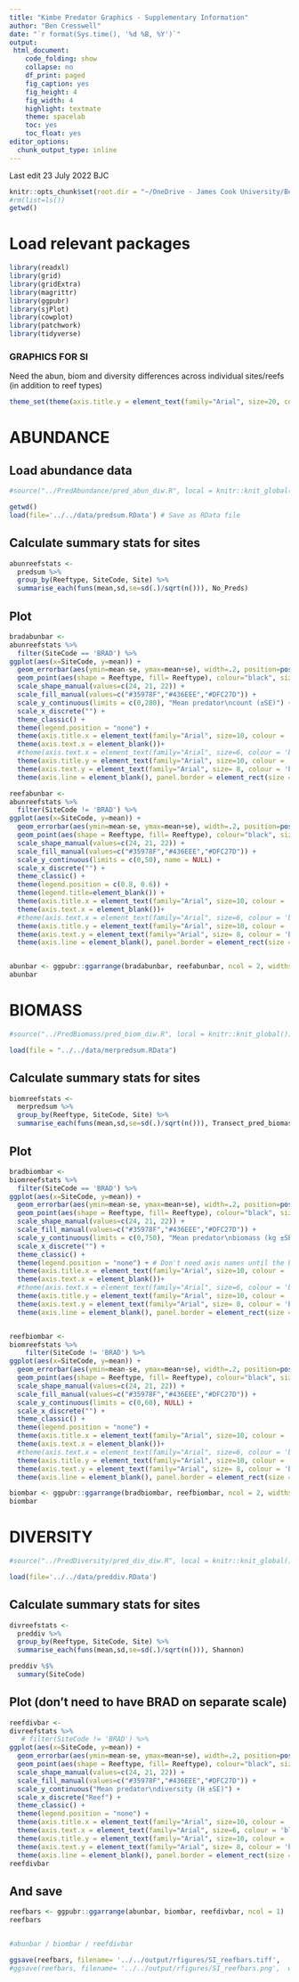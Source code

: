 ```yaml
---
title: "Kimbe Predator Graphics - Supplementary Information"
author: "Ben Cresswell"
date: "`r format(Sys.time(), '%d %B, %Y')`"
output: 
 html_document:
    code_folding: show
    collapse: no
    df_print: paged
    fig_caption: yes
    fig_height: 4
    fig_width: 4
    highlight: textmate
    theme: spacelab
    toc: yes
    toc_float: yes
editor_options: 
  chunk_output_type: inline
---
```


Last edit 23 July 2022 BJC

```r
knitr::opts_chunk$set(root.dir = "~/OneDrive - James Cook University/Ben PhD/Data & analysis/KimbePreds/", echo = TRUE)
#rm(list=ls())
getwd()
```


# Load relevant packages
```r
library(readxl)
library(grid)
library(gridExtra)
library(magrittr)
library(ggpubr)
library(sjPlot)
library(cowplot)
library(patchwork)
library(tidyverse)
```



### GRAPHICS FOR SI ###

Need the abun, biom and diversity differences across individual sites/reefs (in addition to reef types)

```r
theme_set(theme(axis.title.y = element_text(family="Arial", size=20, colour = 'black', vjust=0)))
```



# ABUNDANCE #

## Load abundance data
```r
#source("../PredAbundance/pred_abun_diw.R", local = knitr::knit_global())
```
```r
getwd()
load(file='../../data/predsum.RData') # Save as RData file

```



## Calculate summary stats for sites
```r
abunreefstats <- 
  predsum %>% 
  group_by(Reeftype, SiteCode, Site) %>% 
  summarise_each(funs(mean,sd,se=sd(.)/sqrt(n())), No_Preds)

```

## Plot
```r
bradabunbar <- 
abunreefstats %>% 
  filter(SiteCode == 'BRAD') %>% 
ggplot(aes(x=SiteCode, y=mean)) +
  geom_errorbar(aes(ymin=mean-se, ymax=mean+se), width=.2, position=position_dodge(.9)) +
  geom_point(aes(shape = Reeftype, fill= Reeftype), colour="black", size = 4) +
  scale_shape_manual(values=c(24, 21, 22)) +                                                       # Kimbe pch scheme
  scale_fill_manual(values=c("#35978F","#436EEE","#DFC27D")) +                        
  scale_y_continuous(limits = c(0,280), "Mean predator\ncount (±SE)") +                             # Need to specify y axis limits as it'll exclude 0 if you don't
  scale_x_discrete("") +                                                                           # Don't need axis names until the bottom panel
  theme_classic() +
  theme(legend.position = "none") +
  theme(axis.title.x = element_text(family="Arial", size=10, colour = 'black')) +
  theme(axis.text.x = element_blank())+
  #theme(axis.text.x = element_text(family="Arial", size=6, colour = 'black', angle = 45, vjust = 0.5)) +
  theme(axis.title.y = element_text(family="Arial", size=10, colour = 'black')) +
  theme(axis.text.y = element_text(family="Arial", size= 8, colour = 'black')) +
  theme(axis.line = element_blank(), panel.border = element_rect(size = 1, fill = "transparent"))

reefabunbar <- 
abunreefstats %>% 
  filter(SiteCode != 'BRAD') %>% 
ggplot(aes(x=SiteCode, y=mean)) +
  geom_errorbar(aes(ymin=mean-se, ymax=mean+se), width=.2, position=position_dodge(.9)) +
  geom_point(aes(shape = Reeftype, fill= Reeftype), colour="black", size = 4) +
  scale_shape_manual(values=c(24, 21, 22)) +                                                       # Kimbe pch scheme
  scale_fill_manual(values=c("#35978F","#436EEE","#DFC27D")) +                        
  scale_y_continuous(limits = c(0,50), name = NULL) +
  scale_x_discrete("") +                                                                           # Don't need axis names until the bottom panel
  theme_classic() +
  theme(legend.position = c(0.8, 0.6)) +
  theme(legend.title=element_blank()) +
  theme(axis.title.x = element_text(family="Arial", size=10, colour = 'black')) +
  theme(axis.text.x = element_blank())+
  #theme(axis.text.x = element_text(family="Arial", size=6, colour = 'black', angle = 45, vjust = 0.5)) +
  theme(axis.title.y = element_text(family="Arial", size=10, colour = 'black')) +
  theme(axis.text.y = element_text(family="Arial", size= 8, colour = 'black')) +
  theme(axis.line = element_blank(), panel.border = element_rect(size = 1, fill = "transparent"))


abunbar <- ggpubr::ggarrange(bradabunbar, reefabunbar, ncol = 2, widths = c(0.35, 1.1) )
abunbar
```



# BIOMASS

```r
#source("../PredBiomass/pred_biom_diw.R", local = knitr::knit_global())
```
```r
load(file = "../../data/merpredsum.RData")
```


## Calculate summary stats for sites
```r
biomreefstats <- 
  merpredsum %>% 
  group_by(Reeftype, SiteCode, Site) %>% 
  summarise_each(funs(mean,sd,se=sd(.)/sqrt(n())), Transect_pred_biomass_kg)
```

## Plot
```r
bradbiombar <- 
biomreefstats %>% 
  filter(SiteCode == 'BRAD') %>% 
ggplot(aes(x=SiteCode, y=mean)) +
  geom_errorbar(aes(ymin=mean-se, ymax=mean+se), width=.2, position=position_dodge(.9)) +
  geom_point(aes(shape = Reeftype, fill= Reeftype), colour="black", size = 4) +
  scale_shape_manual(values=c(24, 21, 22)) +                                                       # Kimbe pch scheme
  scale_fill_manual(values=c("#35978F","#436EEE","#DFC27D")) +                        
  scale_y_continuous(limits = c(0,750), "Mean predator\nbiomass (kg ±SE)") +
  scale_x_discrete("") +
  theme_classic() +
  theme(legend.position = "none") + # Don't need axis names until the bottom panel
  theme(axis.title.x = element_text(family="Arial", size=10, colour = 'black')) +
  theme(axis.text.x = element_blank())+
  #theme(axis.text.x = element_text(family="Arial", size=6, colour = 'black', angle = 45, vjust = 0.5)) +
  theme(axis.title.y = element_text(family="Arial", size=10, colour = 'black')) +
  theme(axis.text.y = element_text(family="Arial", size= 8, colour = 'black')) +
  theme(axis.line = element_blank(), panel.border = element_rect(size = 1, fill = "transparent"))


reefbiombar <- 
biomreefstats %>% 
    filter(SiteCode != 'BRAD') %>% 
ggplot(aes(x=SiteCode, y=mean)) +
  geom_errorbar(aes(ymin=mean-se, ymax=mean+se), width=.2, position=position_dodge(.9)) +
  geom_point(aes(shape = Reeftype, fill= Reeftype), colour="black", size = 4) +
  scale_shape_manual(values=c(24, 21, 22)) +                                                       # Kimbe pch scheme
  scale_fill_manual(values=c("#35978F","#436EEE","#DFC27D")) +                        
  scale_y_continuous(limits = c(0,60), NULL) +
  scale_x_discrete("") +
  theme_classic() +
  theme(legend.position = "none") +
  theme(axis.title.x = element_text(family="Arial", size=10, colour = 'black')) +
  theme(axis.text.x = element_blank())+
  #theme(axis.text.x = element_text(family="Arial", size=6, colour = 'black', angle = 45, vjust = 0.5)) +
  theme(axis.title.y = element_text(family="Arial", size=10, colour = 'black')) +
  theme(axis.text.y = element_text(family="Arial", size= 8, colour = 'black')) +
  theme(axis.line = element_blank(), panel.border = element_rect(size = 1, fill = "transparent"))

biombar <- ggpubr::ggarrange(bradbiombar, reefbiombar, ncol = 2, widths = c(0.35, 1.1) )
biombar
```


# DIVERSITY

```r
#source("../PredDiversity/pred_div_diw.R", local = knitr::knit_global())
```

```r
load(file='../../data/preddiv.RData')
```


## Calculate summary stats for sites
```r
divreefstats <- 
  preddiv %>% 
  group_by(Reeftype, SiteCode, Site) %>% 
  summarise_each(funs(mean,sd,se=sd(.)/sqrt(n())), Shannon)
```

```r
preddiv %$% 
  summary(SiteCode)
```


## Plot (don't need to have BRAD on separate scale)
```r
reefdivbar <- 
divreefstats %>% 
   # filter(SiteCode != 'BRAD') %>% 
ggplot(aes(x=SiteCode, y=mean)) +
  geom_errorbar(aes(ymin=mean-se, ymax=mean+se), width=.2, position=position_dodge(.9)) +
  geom_point(aes(shape = Reeftype, fill= Reeftype), colour="black", size = 4) +
  scale_shape_manual(values=c(24, 21, 22)) +                                                       # Kimbe pch scheme
  scale_fill_manual(values=c("#35978F","#436EEE","#DFC27D")) +                        
  scale_y_continuous("Mean predator\ndiversity (H ±SE)") +
  scale_x_discrete("Reef") +
  theme_classic() +
  theme(legend.position = "none") +
  theme(axis.title.x = element_text(family="Arial", size=10, colour = 'black')) +
  theme(axis.text.x = element_text(family="Arial", size=6, colour = 'black', angle = 45, vjust = 0.5)) +
  theme(axis.title.y = element_text(family="Arial", size=10, colour = 'black')) +
  theme(axis.text.y = element_text(family="Arial", size= 8, colour = 'black')) +
  theme(axis.line = element_blank(), panel.border = element_rect(size = 1, fill = "transparent"))
reefdivbar
```





## And save
```r
reefbars <- ggpubr::ggarrange(abunbar, biombar, reefdivbar, ncol = 1)
reefbars


#abunbar / biombar / reefdivbar

ggsave(reefbars, filename= '../../output/rfigures/SI_reefbars.tiff',   width = 105, height = 120, units = "mm", dpi = 300)
#ggsave(reefbars, filename= '../../output/rfigures/SI_reefbars.png',  width = 174, height = 174, units = "mm", dpi = 600)
```





